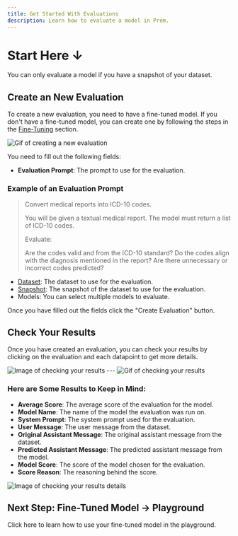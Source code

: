 ```yaml
---
title: Get Started With Evaluations
description: Learn how to evaluate a model in Prem.
---
```


# Start Here ↓
<Note>
    You can only evaluate a model if you have a snapshot of your dataset.
</Note>

## Create an New Evaluation
To create a new evaluation, you need to have a fine-tuned model. If you don't have a fine-tuned model, you can create one by following the steps in the [Fine-Tuning](/finetuning/overview) section.

<img src="https://static.premai.io/prem-saas-docs/evaluations/get-started/step-1-create-evaluations.gif" alt="Gif of creating a new evaluation" />

You need to fill out the following fields:

- **Evaluation Prompt**: The prompt to use for the evaluation.

### Example of an Evaluation Prompt

> Convert medical reports into ICD-10 codes.
>
> You will be given a textual medical report. The model must return a list of ICD-10 codes.
>
> Evaluate:
>
> Are the codes valid and from the ICD-10 standard?
> Do the codes align with the diagnosis mentioned in the report?
> Are there unnecessary or incorrect codes predicted?

- [Dataset](/datasets/overview): The dataset to use for the evaluation.
- [Snapshot](/datasets/create-snapshot): The snapshot of the dataset to use for the evaluation.
-  Models: You can select multiple models to evaluate.

Once you have filled out the fields click the "Create Evaluation" button.

## Check Your Results

Once you have created an evaluation, you can check your results by clicking on the evaluation and each datapoint to get more details.

<img src="https://static.premai.io/prem-saas-docs/evaluations/get-started/step-2-check-results.png" alt="Image of checking your results" />
---

<img src="https://static.premai.io/prem-saas-docs/evaluations/get-started/step-2-check-results.gif" alt="Gif of checking your results" />

### Here are Some Results to Keep in Mind:
- **Average Score**: The average score of the evaluation for the model.
- **Model Name**: The name of the model the evaluation was run on.
- **System Prompt**: The system prompt used for the evaluation.
- **User Message**: The user message from the dataset.
- **Original Assistant Message**: The original assistant message from the dataset.
- **Predicted Assistant Message**: The predicted assistant message from the model.
- **Model Score**: The score of the model chosen for the evaluation.
- **Score Reason**: The reasoning behind the score.
<img src="https://static.premai.io/prem-saas-docs/evaluations/get-started/step-3-evaluation-result-details.png" alt="Image of checking your results details" />


## Next Step: Fine-Tuned Model → Playground

<Card title="Fine-Tuned Model → Playground" icon="play" href="/playground/overview">
    Click here to learn how to use your fine-tuned model in the playground.
</Card>

